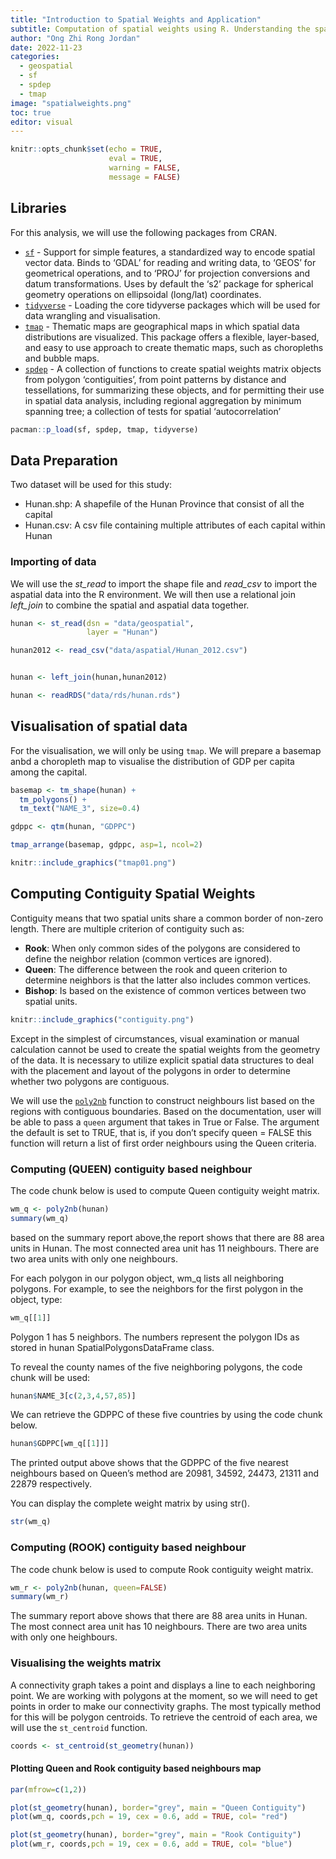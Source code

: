 ```yaml
---
title: "Introduction to Spatial Weights and Application"
subtitle: Computation of spatial weights using R. Understanding the spatial relationships that exist among the features in the dataset.
author: "Ong Zhi Rong Jordan"
date: 2022-11-23
categories:
  - geospatial
  - sf
  - spdep
  - tmap
image: "spatialweights.png"
toc: true
editor: visual
---
```


```r
knitr::opts_chunk$set(echo = TRUE,
                      eval = TRUE,
                      warning = FALSE,
                      message = FALSE)
```

## Libraries

For this analysis, we will use the following packages from CRAN.

-   [`sf`](https://cloud.r-project.org/web/packages/sf/index.html) - Support for simple features, a standardized way to encode spatial vector data. Binds to 'GDAL' for reading and writing data, to 'GEOS' for geometrical operations, and to 'PROJ' for projection conversions and datum transformations. Uses by default the 's2' package for spherical geometry operations on ellipsoidal (long/lat) coordinates.
-   [`tidyverse`](https://www.tidyverse.org/packages/) - Loading the core tidyverse packages which will be used for data wrangling and visualisation.
-   [`tmap`](https://cran.r-project.org/web/packages/tmap/index.html) - Thematic maps are geographical maps in which spatial data distributions are visualized. This package offers a flexible, layer-based, and easy to use approach to create thematic maps, such as choropleths and bubble maps.
-   [`spdep`](https://cran.r-project.org/web/packages/spdep/index.html) - A collection of functions to create spatial weights matrix objects from polygon 'contiguities', from point patterns by distance and tessellations, for summarizing these objects, and for permitting their use in spatial data analysis, including regional aggregation by minimum spanning tree; a collection of tests for spatial 'autocorrelation'

```r

pacman::p_load(sf, spdep, tmap, tidyverse)

```

## Data Preparation

Two dataset will be used for this study:

-   Hunan.shp: A shapefile of the Hunan Province that consist of all the capital
-   Hunan.csv: A csv file containing multiple attributes of each capital within Hunan

### Importing of data

We will use the *st_read* to import the shape file and *read_csv* to import the aspatial data into the R environment. We will then use a relational join *left_join* to combine the spatial and aspatial data together.

```r
hunan <- st_read(dsn = "data/geospatial", 
                 layer = "Hunan")

hunan2012 <- read_csv("data/aspatial/Hunan_2012.csv")


hunan <- left_join(hunan,hunan2012)
```


```r
hunan <- readRDS("data/rds/hunan.rds")
```

## Visualisation of spatial data

For the visualisation, we will only be using `tmap`. We will prepare a basemap anbd a choropleth map to visualise the distribution of GDP per capita among the capital.

```r

basemap <- tm_shape(hunan) +
  tm_polygons() +
  tm_text("NAME_3", size=0.4)

gdppc <- qtm(hunan, "GDPPC")

tmap_arrange(basemap, gdppc, asp=1, ncol=2)


```

```r
knitr::include_graphics("tmap01.png")
```

## Computing Contiguity Spatial Weights

Contiguity means that two spatial units share a common border of non-zero length. There are multiple criterion of contiguity such as:

-   **Rook**: When only common sides of the polygons are considered to define the neighbor relation (common vertices are ignored).
-   **Queen**: The difference between the rook and queen criterion to determine neighbors is that the latter also includes common vertices.
-   **Bishop**: Is based on the existence of common vertices between two spatial units.

```r
knitr::include_graphics("contiguity.png")
```

Except in the simplest of circumstances, visual examination or manual calculation cannot be used to create the spatial weights from the geometry of the data. It is necessary to utilize explicit spatial data structures to deal with the placement and layout of the polygons in order to determine whether two polygons are contiguous.

We will use the [`poly2nb`](https://www.rdocumentation.org/packages/spdep/versions/1.2-7/topics/poly2nb) function to construct neighbours list based on the regions with contiguous boundaries. Based on the documentation, user will be able to pass a `queen` argument that takes in True or False. The argument the default is set to TRUE, that is, if you don’t specify queen = FALSE this function will return a list of first order neighbours using the Queen criteria.

### Computing (QUEEN) contiguity based neighbour

The code chunk below is used to compute Queen contiguity weight matrix.

```r
wm_q <- poly2nb(hunan)
summary(wm_q)
```

based on the summary report above,the report shows that there are 88 area units in Hunan. The most connected area unit has 11 neighbours. There are two area units with only one neighbours.

For each polygon in our polygon object, wm_q lists all neighboring polygons. For example, to see the neighbors for the first polygon in the object, type:

```r
wm_q[[1]]
```

Polygon 1 has 5 neighbors. The numbers represent the polygon IDs as stored in hunan SpatialPolygonsDataFrame class.

To reveal the county names of the five neighboring polygons, the code chunk will be used:

```r
hunan$NAME_3[c(2,3,4,57,85)]
```

We can retrieve the GDPPC of these five countries by using the code chunk below.

```r
hunan$GDPPC[wm_q[[1]]]
```

The printed output above shows that the GDPPC of the five nearest neighbours based on Queen’s method are 20981, 34592, 24473, 21311 and 22879 respectively.

You can display the complete weight matrix by using str().

```r
str(wm_q)
```

### Computing (ROOK) contiguity based neighbour

The code chunk below is used to compute Rook contiguity weight matrix.

```r
wm_r <- poly2nb(hunan, queen=FALSE)
summary(wm_r)
```

The summary report above shows that there are 88 area units in Hunan. The most connect area unit has 10 neighbours. There are two area units with only one heighbours.

### Visualising the weights matrix

A connectivity graph takes a point and displays a line to each neighboring point. We are working with polygons at the moment, so we will need to get points in order to make our connectivity graphs. The most typically method for this will be polygon centroids. To retrieve the centroid of each area, we will use the `st_centroid` function. 

```r
coords <- st_centroid(st_geometry(hunan))
```

#### Plotting Queen and Rook contiguity based neighbours map
```r
par(mfrow=c(1,2))

plot(st_geometry(hunan), border="grey", main = "Queen Contiguity")
plot(wm_q, coords,pch = 19, cex = 0.6, add = TRUE, col= "red")

plot(st_geometry(hunan), border="grey", main = "Rook Contiguity")
plot(wm_r, coords,pch = 19, cex = 0.6, add = TRUE, col= "blue")
```

